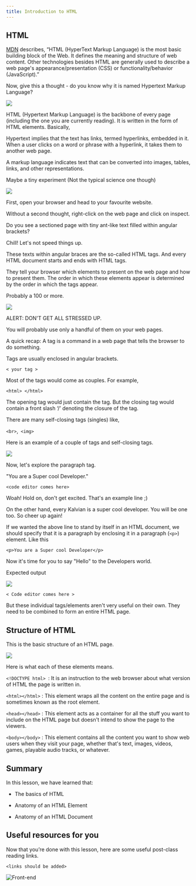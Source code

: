 ```yaml
---
title: Introduction to HTML
---
```






## HTML

[MDN](https://developer.mozilla.org/en-US/docs/Web/HTML) describes, “HTML (HyperText Markup Language) is the most basic building block of the Web. It defines the meaning and structure of web content. Other technologies besides HTML are generally used to describe a web page's appearance/presentation (CSS) or functionality/behavior (JavaScript).”

  

Now, give this a thought - do you know why it is named Hypertext Markup Language?

  
  
  

![](https://s3.ap-south-1.amazonaws.com/kalvi-education.github.io/front-end-web-development/HTML.png)

HTML (Hypertext Markup Language) is the backbone of every page (including the one you are currently reading). It is written in the form of HTML elements. Basically,

  
  
  

Hypertext implies that the text has links, termed hyperlinks, embedded in it. When a user clicks on a word or phrase with a hyperlink, it takes them to another web page.

A markup language indicates text that can be converted into images, tables, links, and other representations.

  

Maybe a tiny experiment (Not the typical science one though)

  

![](https://media0.giphy.com/media/4QFcVnf41d2Lb5I0MK/giphy.gif)

  

First, open your browser and head to your favourite website.

  

Without a second thought, right-click on the web page and click on inspect.

  

Do you see a sectioned page with tiny ant-like text filled within angular brackets?

  

Chill! Let's not speed things up.

These texts within angular braces are the so-called HTML tags. And every HTML document starts and ends with HTML tags.

  

They tell your browser which elements to present on the web page and how to present them. The order in which these elements appear is determined by the order in which the tags appear.

  

Probably a 100 or more.

![](https://s3.ap-south-1.amazonaws.com/kalvi-education.github.io/front-end-web-development/tags+in+HTML.png)

  

ALERT: DON'T GET ALL STRESSED UP.

  

You will probably use only a handful of them on your web pages.

  

A quick recap: A tag is a command in a web page that tells the browser to do something.

  

Tags are usually enclosed in angular brackets.

  

`< your tag >`

  

Most of the tags would come as couples. For example,

  

`<html> </html>`

  

The opening tag would just contain the tag. But the closing tag would contain a front slash ‘/’ denoting the closure of the tag.

  
  
  

There are many self-closing tags (singles) like,

  

`<br>`,` <img>`

  

Here is an example of a couple of tags and self-closing tags.

![](https://s3.ap-south-1.amazonaws.com/kalvi-education.github.io/front-end-web-development/tag+types.png)

  

<Youtube videoId="tD8ZKQaVbbY" start="0" end="44" />

  

Now, let's explore the paragraph tag.

  

"You are a Super cool Developer."

`<code editor comes here>`

  

Woah! Hold on, don't get excited. That's an example line ;)

  

On the other hand, every Kalvian is a super cool developer. You will be one too. So cheer up again!

  

If we wanted the above line to stand by itself in an HTML document, we should specify that it is a paragraph by enclosing it in a paragraph (`<p>`) element. Like this

  

`<p>You are a Super cool Developer</p>`

  

Now it's time for you to say "Hello" to the Developers world.

Expected output

![](https://s3.ap-south-1.amazonaws.com/kalvi-education.github.io/front-end-web-development/hello+developers+world.png)

`< Code editor comes here >`

  

But these individual tags/elements aren't very useful on their own. They need to be combined to form an entire HTML page.

  

## Structure of HTML
This is the basic structure of an HTML page.

  

![](https://s3.ap-south-1.amazonaws.com/kalvi-education.github.io/front-end-web-development/HTML+body.png)

  

Here is what each of these elements means.

`<!DOCTYPE html> `: It is an instruction to the web browser about what version of HTML the page is written in.

`<html></html>` : This element wraps all the content on the entire page and is sometimes known as the root element.

`<head></head>` : This element acts as a container for all the stuff you want to include on the HTML page but doesn't intend to show the page to the viewers.

`<body></body>` : This element contains all the content you want to show web users when they visit your page, whether that's text, images, videos, games, playable audio tracks, or whatever.

<Youtube videoId="salY_Sm6mv4" />

## Summary

In this lesson, we have learned that:

-   The basics of HTML
    
-   Anatomy of an HTML Element
    
-   Anatomy of an HTML Document
    

## Useful resources for you

Now that you’re done with this lesson, here are some useful post-class reading links.

  

`<links should be added>`

  

![Front-end](https://media4.giphy.com/media/KctrWMQ7u9D2du0YmD/giphy.gif?cid=790b761120e6bce4ef8f73e8aa40631d694ae3490ed35b90&rid=giphy.gif&ct=g)